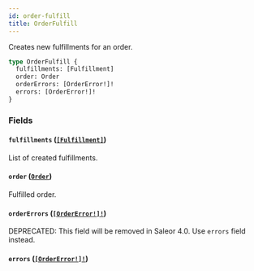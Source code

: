 ```yaml
---
id: order-fulfill
title: OrderFulfill
---
```


Creates new fulfillments for an order.

```graphql
type OrderFulfill {
  fulfillments: [Fulfillment]
  order: Order
  orderErrors: [OrderError!]!
  errors: [OrderError!]!
}
```

### Fields

#### `fulfillments` ([`[Fulfillment]`](../../../developer/api-reference/objects/fulfillment))

List of created fulfillments.

#### `order` ([`Order`](../../../developer/api-reference/objects/order))

Fulfilled order.

#### `orderErrors` ([`[OrderError!]!`](../../../developer/api-reference/objects/order-error))

<span class="badge badge--warning">DEPRECATED: This field will be removed in Saleor 4.0. Use `errors` field instead.</span>

#### `errors` ([`[OrderError!]!`](../../../developer/api-reference/objects/order-error))

